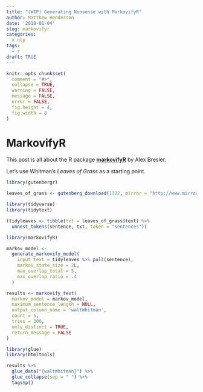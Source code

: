 ```yaml
---
title: "(WIP) Generating Nonsense with MarkovifyR"
author: Matthew Henderson
date: '2018-01-04'
slug: markovifyr
categories:
  - nlp
tags:
  - r
draft: TRUE
---
```


```r
knitr::opts_chunk$set(
  comment = "#>",
  collapse = TRUE,
  warning = FALSE,
  message = FALSE,
  error = FALSE,
  fig.height = 4,
  fig.width = 8
)
```

# MarkovifyR

This post is all about the R package [**markovifyR**](https://github.com/abresler/markovifyR) by
Alex Bresler.

Let's use Whitman's *Leaves of Grass* as a starting point.

```r
library(gutenbergr)

leaves_of_grass <- gutenberg_download(1322, mirror = "http://www.mirrorservice.org/sites/ftp.ibiblio.org/pub/docs/books/gutenberg/")
```

```r
library(tidyverse)
library(tidytext)

(tidyleaves <- tibble(txt = leaves_of_grass$text) %>%
  unnest_tokens(sentence, txt, token = "sentences"))
```

```r
library(markovifyR)

markov_model <-
  generate_markovify_model(
    input_text = tidyleaves %>% pull(sentence),
    markov_state_size = 2L,
    max_overlap_total = 5,
    max_overlap_ratio = .4
  )
```

```r
results <- markovify_text(
  markov_model = markov_model,
  maximum_sentence_length = NULL,
  output_column_name = 'waltWhitman',
  count = 5,
  tries = 300,
  only_distinct = TRUE,
  return_message = FALSE
)
```

```r
library(glue)
library(htmltools)

results %>%
  glue_data("{waltWhitman}") %>%
  glue_collapse(sep = " ") %>%
  tags$p()
```
